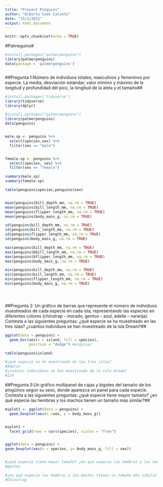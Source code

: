 ```yaml
---
title: "Proyect Pinguins"
author: "Alberto Cook Calvete"
date: "15/1/2022"
output: html_document
---
```


```r
knitr::opts_chunk$set(echo = TRUE)
```

#Palmeguins#

```r


#install.packages("palmerpenguins")
library(palmerpenguins)
data(package = 'palmerpenguins')



```

##Pregunta 1:Número de individuos totales, masculinos y femeninos por especie. La media, desviación estándar, valor mínimo y máximo de la longitud y profundidad del pico, la longitud de la aleta y el tamaño##

```r
#install.packages('tidyverse')                   
library(tidyverse)  
library(dplyr)

#install.packages("palmerpenguins")
library(palmerpenguins)
data(penguins)


male.sp <- penguins %>% 
  select(species,sex) %>% 
  filter(sex == "male")


female.sp <- penguins %>% 
  select(species, sex) %>% 
  filter(sex == "female")

summary(male.sp)
summary(female.sp)

table(penguins$species,penguins$sex)


mean(penguins$bill_depth_mm, na.rm = TRUE)
mean(penguins$bill_length_mm, na.rm = TRUE)  
mean(penguins$flipper_length_mm, na.rm = TRUE)
mean(penguins$body_mass_g, na.rm = TRUE)

sd(penguins$bill_depth_mm, na.rm = TRUE)
sd(penguins$bill_length_mm, na.rm = TRUE)  
sd(penguins$flipper_length_mm, na.rm = TRUE)
sd(penguins$body_mass_g, na.rm = TRUE)

max(penguins$bill_depth_mm, na.rm = TRUE)
max(penguins$bbill_length_mm, na.rm = TRUE)  
max(penguins$bflipper_length_mm, na.rm = TRUE)
max(penguins$body_mass_g, na.rm = TRUE)

min(penguins$bill_depth_mm, na.rm = TRUE)
min(penguins$bill_length_mm, na.rm = TRUE)  
min(penguins$flipper_length_mm, na.rm = TRUE)
min(penguins$body_mass_g, na.rm = TRUE)





```

##Pregunta 2: Un gráfico de barras que represente el número de individuos muestreados de cada especie en cada isla, representando las especies en diferentes colores (chinstrap – morado, gentoo – azul, adelie – naranja). Contesta a las siguientes preguntas: ¿qué especie se ha muestreado en las tres islas? ¿cuántos individuos se han muestreado de la isla Dream?##

```r

ggplot(data = penguins) + 
  geom_bar(aes(x = island, fill = species),
           position = "dodge") #esquivar

table(penguins$island)

#¿qué especie se ha muestreado en las tres islas? 
#Adelie
#¿cuántos individuos se han muestreado de la isla Dream?
#124

```

##Pregunta 3:Un gráfico multipanel de cajas y bigotes del tamaño de los pingüinos según su sexo, donde aparezca un panel para cada especie. Contesta a las siguientes preguntas: ¿qué especie tiene mayor tamaño? ¿en qué especie las hembras y los machos tienen un tamaño más similar?##

```r

 
miplot1 <- ggplot(data = penguins) + 
  geom_boxplot(aes(x =sex, y = body_mass_g))


miplot1 +
  facet_grid(rows = vars(species), scales = "free")


ggplot(data = penguins) +
geom_boxplot(aes(x = species, y= body_mass_g, fill = sex)) 


#¿qué especie tiene mayor tamaño? ¿en qué especie las hembras y los machos tienen un tamaño más similar?
#gentoo

#¿en qué especie las hembras y los machos tienen un tamaño más similar?
#Chinstrap


```










